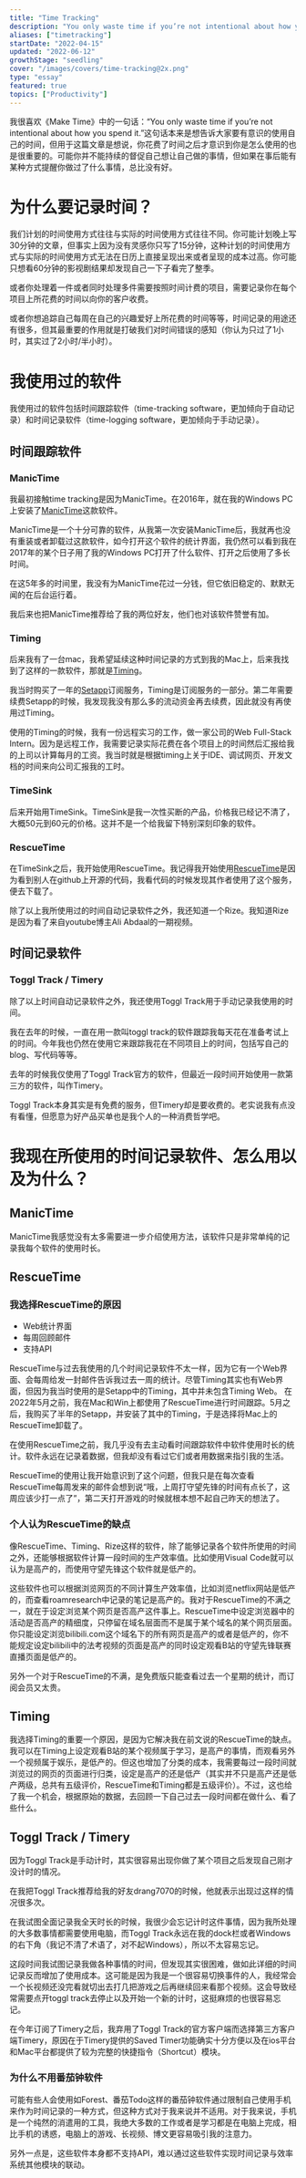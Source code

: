 ```yaml
---
title: "Time Tracking"
description: "You only waste time if you’re not intentional about how you spend it."
aliases: ["timetracking"]
startDate: "2022-04-15"
updated: "2022-06-12"
growthStage: "seedling"
cover: "/images/covers/time-tracking@2x.png"
type: "essay"
featured: true
topics: ["Productivity"]
---
```



我很喜欢《Make Time》中的一句话：“You only waste time if you’re not intentional about how you spend it.”这句话本来是想告诉大家要有意识的使用自己的时间，但用于这篇文章是想说，你花费了时间之后才意识到你是怎么使用的也是很重要的。可能你并不能持续的督促自己想让自己做的事情，但如果在事后能有某种方式提醒你做过了什么事情，总比没有好。

# 为什么要记录时间？
我们计划的时间使用方式往往与实际的时间使用方式往往不同。你可能计划晚上写30分钟的文章，但事实上因为没有灵感你只写了15分钟，这种计划的时间使用方式与实际的时间使用方式无法在日历上直接呈现出来或者呈现的成本过高。你可能只想看60分钟的影视剧结果却发现自己一下子看完了整季。

或者你处理着一件或者同时处理多件需要按照时间计费的项目，需要记录你在每个项目上所花费的时间以向你的客户收费。

或者你想追踪自己每周在自己的兴趣爱好上所花费的时间等等，时间记录的用途还有很多，但其最重要的作用就是打破我们对时间错误的感知（你认为只过了1小时，其实过了2小时/半小时）。

# 我使用过的软件
我使用过的软件包括时间跟踪软件（time-tracking software，更加倾向于自动记录）和时间记录软件（time-logging software，更加倾向于手动记录）。

## 时间跟踪软件

### ManicTime

我最初接触time tracking是因为ManicTime。在2016年，就在我的Windows PC上安装了[ManicTime](https://www.manictime.com/)这款软件。

ManicTime是一个十分可靠的软件，从我第一次安装ManicTime后，我就再也没有重装或者卸载过这款软件，如今打开这个软件的统计界面，我仍然可以看到我在2017年的某个日子用了我的Windows PC打开了什么软件、打开之后使用了多长时间。

在这5年多的时间里，我没有为ManicTime花过一分钱，但它依旧稳定的、默默无闻的在后台运行着。

我后来也把ManicTime推荐给了我的两位好友，他们也对该软件赞誉有加。

### Timing

后来我有了一台mac，我希望延续这种时间记录的方式到我的Mac上，后来我找到了这样的一款软件，那就是[Timing](https://timingapp.com/)。

我当时购买了一年的[Setapp](https://setapp.com)订阅服务，Timing是订阅服务的一部分。第二年需要续费Setapp的时候，我发现我没有那么多的流动资金再去续费，因此就没有再使用过Timing。

使用的Timing的时候，我有一份远程实习的工作，做一家公司的Web Full-Stack Intern。因为是远程工作，我需要记录实际花费在各个项目上的时间然后汇报给我的上司以计算每月的工资。我当时就是根据timing上关于IDE、调试网页、开发文档的时间来向公司汇报我的工时。

### TimeSink

后来开始用TimeSink。TimeSink是我一次性买断的产品，价格我已经记不清了，大概50元到60元的价格。这并不是一个给我留下特别深刻印象的软件。

### RescueTime

在TimeSink之后，我开始使用RescueTime。我记得我开始使用[RescueTime](https://www.rescuetime.com/dashboard)是因为看到别人在github上开源的代码，我看代码的时候发现其作者使用了这个服务，便去下载了。

除了以上我所使用过的时间自动记录软件之外，我还知道一个Rize。<Footnote idName={1}>我知道Rize是因为看了来自youtube博主Ali Abdaal的一期视频。</Footnote>

## 时间记录软件

### Toggl Track / Timery

除了以上时间自动记录软件之外，我还使用Toggl Track用于手动记录我使用的时间。

我在去年的时候，一直在用一款叫toggl track的软件跟踪我每天花在准备考试上的时间。今年我也仍然在使用它来跟踪我花在不同项目上的时间，包括写自己的blog、写代码等等。

去年的时候我仅使用了Toggl Track官方的软件，但最近一段时间开始使用一款第三方的软件，叫作Timery。

Toggl Track本身其实是有免费的服务，但Timery却是要收费的。<Footnote idName={2}>老实说我有点没有看懂，但愿意为好产品买单也是我个人的一种消费哲学吧。</Footnote>

# 我现在所使用的时间记录软件、怎么用以及为什么？

## ManicTime
ManicTime我感觉没有太多需要进一步介绍使用方法，该软件只是非常单纯的记录我每个软件的使用时长。

## RescueTime

### 我选择RescueTime的原因
- Web统计界面
- 每周回顾邮件
- 支持API

RescueTime与过去我使用的几个时间记录软件不太一样，因为它有一个Web界面、会每周给发一封邮件告诉我过去一周的统计。<Footnote idName={3}>尽管Timing其实也有Web界面，但因为我当时使用的是Setapp中的Timing，其中并未包含Timing Web。</Footnote>
<Footnote idName={4}>在2022年5月之前，我在Mac和Win上都使用了RescueTime进行时间跟踪。5月之后，我购买了半年的Setapp，并安装了其中的Timing，于是选择将Mac上的RescueTime卸载了。</Footnote>

在使用RescueTime之前，我几乎没有去主动看时间跟踪软件中软件使用时长的统计。软件永远在记录着数据，但我却没有看过它们或者用数据来指引我的生活。

RescueTime的使用让我开始意识到了这个问题，但我只是在每次查看RescueTime每周发来的邮件会想到说“哦，上周打守望先锋的时间有点长了，这周应该少打一点了”，第二天打开游戏的时候就根本想不起自己昨天的想法了。

### 个人认为RescueTime的缺点
像RescueTime、Timing、Rize这样的软件，除了能够记录各个软件所使用的时间之外，还能够根据软件计算一段时间的生产效率值。比如使用Visual Code就可以认为是高产的，而使用守望先锋这个软件就是低产的。

这些软件也可以根据浏览网页的不同计算生产效率值，比如浏览netflix网站是低产的，而查看roamresearch中记录的笔记是高产的。我对于RescueTime的不满之一，就在于设定浏览某个网页是否高产这件事上。RescueTime中设定浏览器中的活动是否高产的精细度，只停留在域名层面而不是属于某个域名的某个网页层面。你只能设定浏览bilibili.com这个域名下的所有网页是高产的或者是低产的，你不能规定设定bilibili中的法考视频的页面是高产的同时设定观看B站的守望先锋联赛直播页面是低产的。

另外一个对于RescueTime的不满，是免费版只能查看过去一个星期的统计，而订阅会员又太贵。

## Timing
我选择Timing的重要一个原因，是因为它解决我在前文说的RescueTime的缺点。我可以在Timing上设定观看B站的某个视频属于学习，是高产的事情，而观看另外一个视频属于娱乐，是低产的。但这也增加了分类的成本，我需要每过一段时间就浏览过的网页的页面进行归类，设定是高产的还是低产（其实并不只是高产还是低产两级，总共有五级评价，RescueTime和Timing都是五级评价）。不过，这也给了我一个机会，根据原始的数据，去回顾一下自己过去一段时间都在做什么、看了些什么。

## Toggl Track / Timery

因为Toggl Track是手动计时，其实很容易出现你做了某个项目之后发现自己刚才没计时的情况。

在我把Toggl Track推荐给我的好友drang7070的时候，他就表示出现过这样的情况很多次。

在我试图全面记录我全天时长的时候，我很少会忘记计时这件事情，因为我所处理的大多数事情都需要使用电脑，而Toggl Track永远在我的dock栏或者Windows的右下角（我记不清了术语了，对不起Windows），所以不太容易忘记。

这段时间我试图记录我做各种事情的时间，但发现其实很困难，做如此详细的时间记录反而增加了使用成本。这可能是因为我是一个很容易切换事件的人，我经常会一个长视频还没完看就切出去打几把游戏之后再继续回来看那个视频。这会导致经常需要点开toggl track去停止以及开始一个新的计时，这挺麻烦的也很容易忘记。

在今年订阅了Timery之后，我弃用了Toggl Track的官方客户端而选择第三方客户端Timery，原因在于Timery提供的Saved Timer功能确实十分方便以及在ios平台和Mac平台都提供了较为完整的快捷指令（Shortcut）模块。

### 为什么不用番茄钟软件

可能有些人会使用如Forest、番茄Todo这样的番茄钟软件通过限制自己使用手机来作为时间记录的一种方式，但这种方式对于我来说并不适用。对于我来说，手机是一个纯然的消遣用的工具，我绝大多数的工作或者是学习都是在电脑上完成，相比手机的诱惑，电脑上的游戏、长视频、博文更容易吸引我的注意力。

另外一点是，这些软件本身都不支持API，难以通过这些软件实现时间记录与效率系统其他模块的联动。

<References>
<ReferencesLink
    title="#44: Existential Time Tracking"
    author="GCP Grey & Myke Hurley"
    href="https://www.relay.fm/cortex/44"
/>
<ReferencesLink
    title="#45: Cortex Working Group"
    author="GCP Grey & Myke Hurley"
    href="https://www.relay.fm/cortex/45"
/>
<ReferencesLink
    title="#101: Productivity 101"
    author="GCP Grey & Myke Hurley"
    href="https://www.relay.fm/cortex/101"
/>
<ReferencesLink
    title="#102: Lockdown Productivity"
    author="GCP Grey & Myke Hurley"
    href="https://www.relay.fm/cortex/102"
/>
<ReferencesLink
    title="#637: Digging Deep on Tracking Time"
    author="David Sparks & Stephen Hackett"
    href="https://www.relay.fm/mpu/637"
/>
<ReferencesLink
    title="#638: A Mac Setup Consulting Company"
    author="David Sparks & Stephen Hackett"
    href="https://www.relay.fm/mpu/638"
/>



</References>


